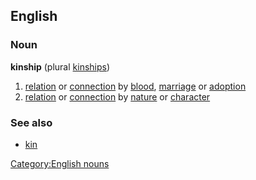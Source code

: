 {{wikipedia}}
==English==
===Noun===
[[Category:English nouns]]
'''kinship''' (plural [[kinships]])

#[[relation]] or [[connection]] by [[blood]], [[marriage]] or [[adoption]]
#[[relation]] or [[connection]] by [[nature]] or [[character]]

===See also===
*[[kin]]
